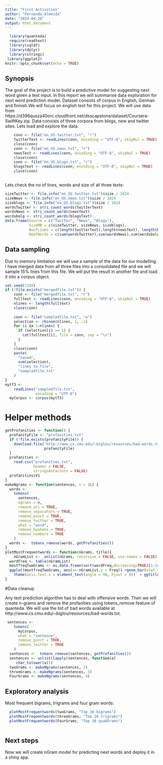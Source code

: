 ---
title: "First Activities"
author: "Fernando_Almeida"
date: "2024-04-28"
output: html_document
---

```{r setup, include=FALSE}
  library(quanteda)
  require(readtext)
  library(sqldf)
  library(dplyr)
  library(stringi)
 library(ggplot2)
knitr::opts_chunk$set(echo = TRUE)
```

## Synopsis

The goal of the project is to build a predictive model for suggesting next word given a text input.
In this report we will summarise data exploration for next word prediction model. 
Dataset consists of corpus in English, German and finnish.We will focus on english text for this project.
We will use data from https://d396qusza40orc.cloudfront.net/dsscapstone/dataset/Coursera-SwiftKey.zip.
Data consists of three corpora from blogs, new and twitter sites. 
Lets load and explore the data.

```{r warning=FALSE}
    conn <- file("en_US.twitter.txt", "r")
    twitterText <- readLines(conn, encoding = "UTF-8", skipNul = TRUE)
    close(conn) 
    conn <- file("en_US.news.txt", "r")
    newsText <- readLines(conn, encoding = "UTF-8", skipNul = TRUE)
    close(conn) 
    conn <- file("en_US.blogs.txt", "r")
    blogsText <- readLines(conn, encoding = "UTF-8", skipNul = TRUE)
    close(conn) 
  
```


Lets check the no of lines, words and size of all three texts: 

```{r}
sizeTwitter <- file.info("en_US.twitter.txt")$size / 1024
sizeNews <- file.info("en_US.news.txt")$size / 1024
sizeblogs <- file.info("en_US.blogs.txt")$size / 1024
wordsTwitter <- stri_count_words(twitterText)
wordsNews <- stri_count_words(newsText)
wordsbolg <- stri_count_words(blogsText)
data.frame(Source = c("Twitter", "News", "Blogs"),
           SizeMB = c(sizeTwitter, sizeNews, sizeblogs),
           NoofLines = c(length(twitterText),length(newsText), length(blogsText)),
           NoOfWords = c(sum(wordsTwitter),sum(wordsNews),sum(wordsbolg)))
```

## Data sampling

Due to memory limitation we will use a sample of the data for our modelling. 
I have merged data from all three files into a consolidated file and we will sample 15% lines from this file.
We will put the result in another file and load it into a corpus object.

```{r}
set.seed(1288)
if (!file.exists("mergedfile.txt")) {
    conn <- file("mergedfile.txt", "r")
    fulltext <- readLines(conn, encoding = "UTF-8", skipNul = TRUE)
    nlines <- length(fulltext)
    close(conn)
    
    conn <- file("sampledfile.txt", "w")
    selection <- rbinom(nlines, 1, .1)
    for (i in 1:nlines) {
      if (selection[i] == 1) {
        cat(fulltext[i], file = conn, sep = "\n")
      }
    }
    close(conn)
    paste(
      "Saved",
      sum(selection),
      "lines to file",
      "sampledfile.txt"
    )
}
mytf3 <-
    readLines("sampledfile.txt",
              encoding = "UTF-8")
  myCorpus <- corpus(mytf3)
```




# Helper methods 


```{r utilities}
getProfanities <- function() {
  profanityFile <- "profanities.txt"
  if (!file.exists(profanityFile)) {
    download.file('http://www.cs.cmu.edu/~biglou/resources/bad-words.txt',
                  profanityFile)
  }
  profanities <-
    read.csv("profanities.txt",
             header = FALSE,
             stringsAsFactors = FALSE)
  profanities$V1
}
makeNgrams <- function(sentences, n = 1L) {
  words <-
    tokens(
      sentences,
      ngrams = n,
      remove_url = TRUE,
      remove_separators = TRUE,
      remove_punct = TRUE,
      remove_twitter = TRUE,
      what = "word",
      remove_hyphens = TRUE,
      remove_numbers = TRUE
    )
  words <-  tokens_remove(words, getProfanities())
}
plotMostFrequentwords <- function(nGrams, title){
    nGramList <-  unlist(nGrams, recursive = FALSE, use.names = FALSE)
  wordFreq <- table(nGramList)
  mostfreqTwoGrams <- as.data.frame(sort(wordFreq,decreasing=TRUE)[1:10])
  ggplot(mostfreqTwoGrams, aes(x= nGramList,y = Freq)) +geom_bar(stat = "identity") +
    theme(axis.text.x = element_text(angle = 90, hjust = 0))  + ggtitle(title)
}
```

#Data cleanup

Any text prediction algorithm has to deal with offensive words.
Then we will create n-grams and remove the profanities using tokens_remove feature of quanteda.
We will use the list of bad words available at http://www.cs.cmu.edu/~biglou/resources/bad-words.txt.

```{r results = 'hide'}
 sentences <-
    tokens(
      myCorpus,
      what = "sentence",
      remove_punct = TRUE,
      remove_twitter = TRUE
    )
  sentences <-  tokens_remove(sentences, getProfanities())
  sentences <- unlist(lapply(sentences, function(a)
     char_tolower(a)))
  twoGrams <- makeNgrams(sentences, 2)
  threeGrams <- makeNgrams(sentences, 3)
  FourGrams <- makeNgrams(sentences, 4)
```

## Exploratory analysis 


Most frequent bigrams, trigrams and four gram words: 

```{r}
  plotMostFrequentwords(twoGrams, "Top 10 bigrams")
  plotMostFrequentwords(threeGrams, "Top 10 trigrams")
  plotMostFrequentwords(FourGrams, "Top 10 quadGrams")
  
```

## Next steps

Now we will create nGram model for predicting next words and deploy it in a shiny app.
